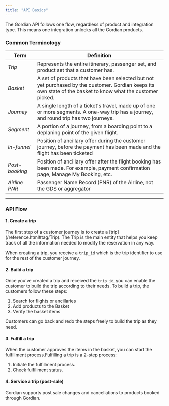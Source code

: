 ```yaml
---
title: "API Basics"
---
```


<Note>
    The Gordian API follows one flow, regardless of product and integration type. This means one integration unlocks all the Gordian products.
</Note>

### Common Terminology

| **Term**       | **Definition**                                                                                                                                               |
| -------------- | ------------------------------------------------------------------------------------------------------------------------------------------------------------ |
| _Trip_         | Represents the entire itinerary, passenger set, and product set that a customer has.                                                                         |
| _Basket_       | A set of products that have been selected but not yet purchased by the customer. Gordian keeps its own state of the basket to know what the customer picked. |
| _Journey_      | A single length of a ticket's travel, made up of one or more segments. A one-way trip has a journey, and round trip has two journeys.                        |
| _Segment_      | A portion of a journey, from a boarding point to a deplaning point of the given flight.                                                                      |
| _In-funnel_    | Position of ancillary offer during the customer journey, before the payment has been made and the flight has been ticketed                                   |
| _Post-booking_ | Position of ancillary offer after the flight booking has been made. For example, payment confirmation page, Manage My Booking, etc.                          |
| _Airline PNR_  | Passenger Name Record (PNR) of the Airline, not the GDS or aggregator                                                                                        |

---

### API Flow

#### 1\. Create a trip

<Note>
    The first step of a customer journey is to create a [trip](/reference.html#tag/Trip). The Trip is the main entity that helps you keep track of all the information needed to modify the reservation in any way.
</Note>

When creating a trip, you receive a `trip_id` which is the trip identifier to use for the rest of the customer journey.

#### 2\. Build a trip

Once you’ve created a trip and received the `trip_id`, you can enable the customer to build the trip according to their needs. To build a trip, the customers follow these steps:

1. Search for flights or ancillaries
2. Add products to the Basket
3. Verify the basket items

Customers can go back and redo the steps freely to build the trip as they need.

#### 3\. Fulfill a trip

When the customer approves the items in the basket, you can start the fulfillment process.Fulfilling a trip is a 2-step process:

1. Initiate the fulfillment process.
2. Check fulfillment status.

#### 4\. Service a trip (post-sale)

Gordian supports post sale changes and cancellations to products booked through Gordian. 